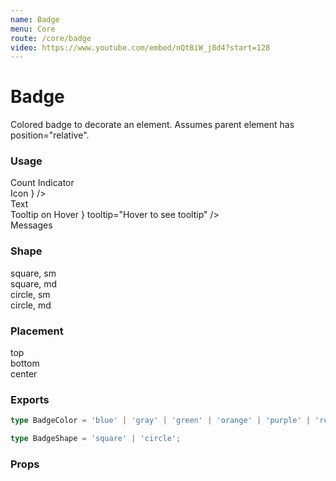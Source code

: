 ```yaml
---
name: Badge
menu: Core
route: /core/badge
video: https://www.youtube.com/embed/nQt8iW_j8d4?start=128
---
```



# Badge

Colored badge to decorate an element. Assumes parent element has position="relative".

### Usage

<Playground>
  <div className="ml-3 flex flex-col">
    <div className="mb-5 mr-5 flex flex-row items-start gap-6">
      <div className="relative">
        <PillTag className="mr-4">Count Indicator</PillTag>
        <Badge color="purple" shape="square" count={100} />
      </div>
      <div className="relative">
        <PillTag className="mr-4">Icon</PillTag>
        <Badge
          color="blue"
          position="bottom"
          shape="square"
          size="md"
          icon={<ThumbsUpIcon className="m-auto" width={16} />}
        />
      </div>
      <div className="relative">
        <PillTag className="mr-4">Text</PillTag>
        <Badge color="red" shape="square" label="New" />
      </div>
    </div>
    <div className="mr-4 flex flex-row items-start gap-6">
      <div className="relative">
        <PillTag className="mr-4">Tooltip on Hover</PillTag>
        <Badge
          color="green"
          shape="square"
          size="md"
          icon={<AlarmIcon className="m-0" width={16} />}
          tooltip="Hover to see tooltip"
        />
      </div>
      <div className="relative">
        <UserIcon className="mr-2" width={24} />
        <Badge color="red" />
      </div>
      <div className="relative">
        <span className="mr-4 text-lg font-medium">Messages</span>
        <Badge color="red" position="center" />
      </div>
    </div>
  </div>
</Playground>

### Shape

<Playground>
  <div className="ml-3 flex flex-col">
    <div className="mr-5 flex flex-row items-start gap-6">
      <div className="relative">
        <PillTag className="mr-1">square, sm</PillTag>
        <Badge color="blue" shape="square" />
      </div>
      <div className="relative">
        <PillTag className="mr-4">square, md</PillTag>
        <Badge color="blue" shape="square" size="md" />
      </div>
      <div className="relative">
        <PillTag className="mr-1">circle, sm</PillTag>
        <Badge color="blue" />
      </div>
      <div className="relative">
        <PillTag className="mr-4">circle, md</PillTag>
        <Badge color="blue" size="md" />
      </div>
    </div>
  </div>
</Playground>

### Placement

<Playground>
  <div className="ml-3 flex flex-col">
    <div className="mr-5 flex flex-row items-start gap-6">
      <div className="relative">
        <span className="mr-4">top</span>
        <Badge color="red" count={100} />
      </div>
      <div className="relative">
        <span className="mr-4">bottom</span>
        <Badge color="red" position="bottom" count={12} />
      </div>
      <div className="relative">
        <span className="mr-6">center</span>
        <Badge color="red" position="center" count={12} />
      </div>
    </div>
  </div>
</Playground>

### Exports

```ts
type BadgeColor = 'blue' | 'gray' | 'green' | 'orange' | 'purple' | 'red';

type BadgeShape = 'square' | 'circle';
```

### Props

<Props of={Badge} />

